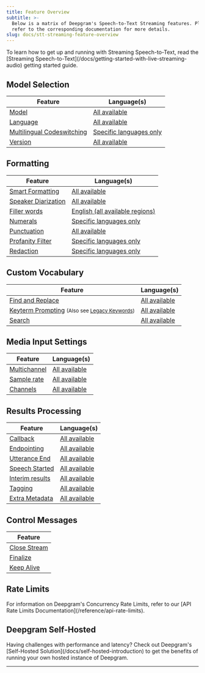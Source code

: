 ```yaml
---
title: Feature Overview
subtitle: >-
  Below is a matrix of Deepgram's Speech-to-Text Streaming features. Please
  refer to the corresponding documentation for more details.
slug: docs/stt-streaming-feature-overview
---
```



<Info>
  To learn how to get up and running with Streaming Speech-to-Text, read the [Streaming Speech-to-Text](/docs/getting-started-with-live-streaming-audio) getting started guide.
</Info>

## Model Selection

| Feature | Language(s) |
|---------|-------------|
| [Model](/docs/model) | [All available](/docs/models-overview) |
| [Language](/docs/language) | [All available](/docs/models-overview) |
| [Multilingual Codeswitching](/docs/multilingual-code-switching) | [Specific languages only](/docs/models-languages-overview#nova-3) |
| [Version](/docs/version) | [All available](/docs/models-overview) |

## Formatting

| Feature | Language(s) |
|---------|-------------|
| [Smart Formatting](/docs/smart-format) | [All available](/docs/models-overview) |
| [Speaker Diarization](/docs/diarization) | [All available](/docs/models-overview) |
| [Filler words](/docs/filler-words) | [English (all available regions)](/docs/models-overview) |
| [Numerals](/docs/numerals) | [Specific languages only](/docs/models-overview) |
| [Punctuation](/docs/punctuation) | [All available](/docs/models-overview) |
| [Profanity Filter](/docs/profanity-filter) | [Specific languages only](/docs/models-overview) |
| [Redaction](/docs/redaction) | [Specific languages only](/docs/models-overview) |

## Custom Vocabulary

| Feature | Language(s) |
|---------|-------------|
| [Find and Replace](/docs/find-and-replace) | [All available](/docs/models-overview) |
| [Keyterm Prompting](/docs/keyterm) <small>(Also see [Legacy Keywords](/docs/keywords))</small> | [All available](/docs/models-overview) |
| [Search](/docs/search) | [All available](/docs/models-overview) |

## Media Input Settings

| Feature | Language(s) |
|---------|-------------|
| [Multichannel](/docs/multichannel) | [All available](/docs/models-overview) |
| [Sample rate](/docs/sample-rate) | [All available](/docs/models-overview) |
| [Channels](/docs/channels) | [All available](/docs/models-overview) |

## Results Processing

| Feature | Language(s) |
|---------|-------------|
| [Callback](/docs/callback) | [All available](/docs/models-overview) |
| [Endpointing](/docs/endpointing) | [All available](/docs/models-overview) |
| [Utterance End](/docs/utterance-end) | [All available](/docs/models-overview) |
| [Speech Started](/docs/start-of-speech-detection) | [All available](/docs/models-overview) |
| [Interim results](/docs/interim-results) | [All available](/docs/models-overview) |
| [Tagging](/docs/tagging) | [All available](/docs/models-overview) |
| [Extra Metadata](/docs/extra-metadata) | [All available](/docs/models-overview) |

## Control Messages

| Feature |
|---------|
| [Close Stream](/docs/close-stream) |
| [Finalize](/docs/finalize) |
| [Keep Alive](/docs/keep-alive) |

## Rate Limits

<Info>
  For information on Deepgram's Concurrency Rate Limits, refer to our [API Rate Limits Documentation](/reference/api-rate-limits).
</Info>

## Deepgram Self-Hosted

<Info>
  Having challenges with performance and latency? Check out Deepgram's [Self-Hosted Solution](/docs/self-hosted-introduction) to get the benefits of running your own hosted instance of Deepgram.
</Info>

***
